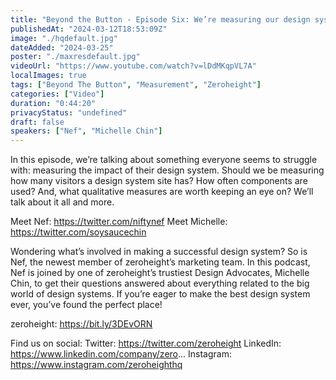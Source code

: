 ```yaml
---
title: "Beyond the Button - Episode Six: We’re measuring our design systems impact, right?"
publishedAt: "2024-03-12T18:53:09Z"
image: "./hqdefault.jpg"
dateAdded: "2024-03-25"
poster: "./maxresdefault.jpg"
videoUrl: "https://www.youtube.com/watch?v=lDdMKqpVL7A"
localImages: true
tags: ["Beyond The Button", "Measurement", "Zeroheight"]
categories: ["Video"]
duration: "0:44:20"
privacyStatus: "undefined"
draft: false
speakers: ["Nef", "Michelle Chin"]
---
```

In this episode, we’re talking about something everyone seems to struggle with: measuring the impact of their design system. Should we be measuring how many visitors a design system site has? How often components are used? And, what qualitative measures are worth keeping an eye on? We’ll talk about it all and more.

Meet Nef: https://twitter.com/niftynef
Meet Michelle: https://twitter.com/soysaucechin

Wondering what’s involved in making a successful design system? So is Nef, the newest member of zeroheight’s marketing team. In this podcast, Nef is joined by one of zeroheight’s trustiest Design Advocates, Michelle Chin, to get their questions answered about everything related to the big world of design systems. If you’re eager to make the best design system ever, you’ve found the perfect place!

zeroheight: https://bit.ly/3DEvORN

Find us on social:
Twitter: https://twitter.com/zeroheight
LinkedIn: https://www.linkedin.com/company/zero...
Instagram: https://www.instagram.com/zeroheighthq
